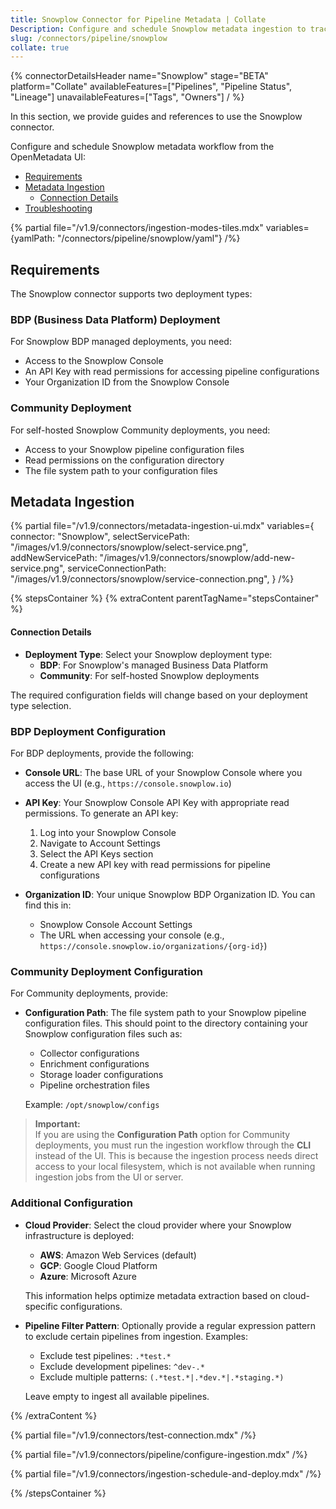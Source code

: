 ```yaml
---
title: Snowplow Connector for Pipeline Metadata | Collate
Description: Configure and schedule Snowplow metadata ingestion to track pipelines, lineage, and statuses. Supports BDP and Community deployments with flexible setup.
slug: /connectors/pipeline/snowplow
collate: true
---
```


{% connectorDetailsHeader
name="Snowplow"
stage="BETA"
platform="Collate"
availableFeatures=["Pipelines", "Pipeline Status", "Lineage"]
unavailableFeatures=["Tags", "Owners"]
/ %}

In this section, we provide guides and references to use the Snowplow connector.

Configure and schedule Snowplow metadata workflow from the OpenMetadata UI:

- [Requirements](#requirements)
- [Metadata Ingestion](#metadata-ingestion)
    - [Connection Details](#connection-details)
- [Troubleshooting](/connectors/pipeline/snowplow/troubleshooting)

{% partial file="/v1.9/connectors/ingestion-modes-tiles.mdx" variables={yamlPath: "/connectors/pipeline/snowplow/yaml"} /%}

## Requirements

The Snowplow connector supports two deployment types:

### BDP (Business Data Platform) Deployment
For Snowplow BDP managed deployments, you need:
- Access to the Snowplow Console
- An API Key with read permissions for accessing pipeline configurations
- Your Organization ID from the Snowplow Console

### Community Deployment
For self-hosted Snowplow Community deployments, you need:
- Access to your Snowplow pipeline configuration files
- Read permissions on the configuration directory
- The file system path to your configuration files

## Metadata Ingestion

{% partial 
  file="/v1.9/connectors/metadata-ingestion-ui.mdx" 
  variables={
    connector: "Snowplow", 
    selectServicePath: "/images/v1.9/connectors/snowplow/select-service.png",
    addNewServicePath: "/images/v1.9/connectors/snowplow/add-new-service.png",
    serviceConnectionPath: "/images/v1.9/connectors/snowplow/service-connection.png",
} 
/%}

{% stepsContainer %}
{% extraContent parentTagName="stepsContainer" %}

#### Connection Details

- **Deployment Type**: Select your Snowplow deployment type:
  - **BDP**: For Snowplow's managed Business Data Platform
  - **Community**: For self-hosted Snowplow deployments

The required configuration fields will change based on your deployment type selection.

### BDP Deployment Configuration

For BDP deployments, provide the following:

- **Console URL**: The base URL of your Snowplow Console where you access the UI (e.g., `https://console.snowplow.io`)

- **API Key**: Your Snowplow Console API Key with appropriate read permissions. To generate an API key:
  1. Log into your Snowplow Console
  2. Navigate to Account Settings
  3. Select the API Keys section
  4. Create a new API key with read permissions for pipeline configurations

- **Organization ID**: Your unique Snowplow BDP Organization ID. You can find this in:
  - Snowplow Console Account Settings
  - The URL when accessing your console (e.g., `https://console.snowplow.io/organizations/{org-id}`)

### Community Deployment Configuration

For Community deployments, provide:

- **Configuration Path**: The file system path to your Snowplow pipeline configuration files. This should point to the directory containing your Snowplow configuration files such as:
  - Collector configurations
  - Enrichment configurations
  - Storage loader configurations
  - Pipeline orchestration files
  
  Example: `/opt/snowplow/configs`

> **Important:**  
> If you are using the **Configuration Path** option for Community deployments, you must run the ingestion workflow through the **CLI** instead of the UI. This is because the ingestion process needs direct access to your local filesystem, which is not available when running ingestion jobs from the UI or server.

### Additional Configuration

- **Cloud Provider**: Select the cloud provider where your Snowplow infrastructure is deployed:
  - **AWS**: Amazon Web Services (default)
  - **GCP**: Google Cloud Platform
  - **Azure**: Microsoft Azure
  
  This information helps optimize metadata extraction based on cloud-specific configurations.

- **Pipeline Filter Pattern**: Optionally provide a regular expression pattern to exclude certain pipelines from ingestion. Examples:
  - Exclude test pipelines: `.*test.*`
  - Exclude development pipelines: `^dev-.*`
  - Exclude multiple patterns: `(.*test.*|.*dev.*|.*staging.*)`
  
  Leave empty to ingest all available pipelines.

{% /extraContent %}

{% partial file="/v1.9/connectors/test-connection.mdx" /%}

{% partial file="/v1.9/connectors/pipeline/configure-ingestion.mdx" /%}

{% partial file="/v1.9/connectors/ingestion-schedule-and-deploy.mdx" /%}

{% /stepsContainer %}